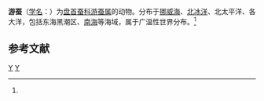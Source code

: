 {{Speciesbox
| taxon = Pelagobia longicirrata
| binomial_authority = (Greeff, 1879)<ref name='id10375'>{{cite web| url =http://www.bioinfo.cn/db05/BjdwSpecies.php?action=view&id=10375| title =游蚕| work =《中国动物物种编目数据库》| publisher =中国科学院微生物研究所| author =中国科学院动物研究所| accessdate =2009-04-16| deadurl =yes| archiveurl =https://web.archive.org/web/20160305103457/http://www.bioinfo.cn/db05/BjdwSpecies.php?action=view&id=10375| archivedate =2016-03-05}}</ref>
}}

'''游蚕'''（[[学名|学名]]：{{lang|la|''Pelagobia longicirrata''}}）为[[盘首蚕科|盘首蚕科]][[游蚕属|游蚕属]]的动物。分布于[[挪威海|挪威海]]、[[北冰洋|北冰洋]]、北太平洋、各大洋，包括东海黑潮区、[[南海|南海]]等海域，属于广温性世界分布。<ref name='id10375'/>

== 参考文献 ==
{{reflist}}

{{Taxonbar|from=Q727657}}

[[Category:游蚕属|Y]]
[[Category:1879年描述的动物|Y]]


{{环节动物小作品}}